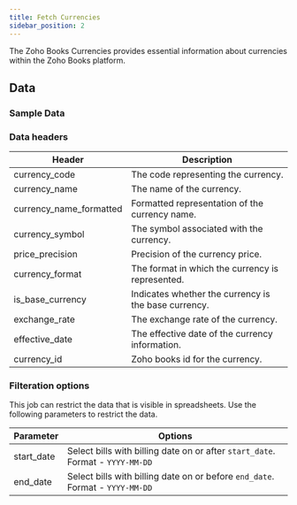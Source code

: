 ```yaml
---
title: Fetch Currencies
sidebar_position: 2
---
```



The Zoho Books Currencies provides essential information about currencies within the Zoho Books platform.

<AddJob
  template="gsheet_zoho_books_db_get_currencies"
/>


## Data

### Sample Data

<Gsheet
  src="https://docs.google.com/spreadsheets/d/1-gX-uq5YrTW-6gQJYM-mNXitEOfJLTiQCvPtV8CR1Yc/edit#gid=822432482"
/>


### Data headers

| Header                  | Description                                              |
|-------------------------|----------------------------------------------------------|
| currency_code           | The code representing the currency.                       |
| currency_name           | The name of the currency.                                 |
| currency_name_formatted | Formatted representation of the currency name.            |
| currency_symbol         | The symbol associated with the currency.                  |
| price_precision         | Precision of the currency price.                          |
| currency_format         | The format in which the currency is represented.         |
| is_base_currency        | Indicates whether the currency is the base currency.     |
| exchange_rate           | The exchange rate of the currency.                        |
| effective_date          | The effective date of the currency information.          |
| currency_id             | Zoho books id for the currency.                      |



### Filteration options

This job can restrict the data that is visible in spreadsheets. Use the following parameters to restrict the data.

| Parameter | Options |
|----|----|
| start_date | Select bills with billing date on or after `start_date`. Format - `YYYY-MM-DD` |
| end_date | Select bills with billing date on or before `end_date`. Format - `YYYY-MM-DD` |




<!---
## Others

### Similar jobs

Similar sort of data can be achieved by using get accounting transaction job and filtering it by invoice type. 

### Reports that use this job

Here are some of the report templates that use this job: 
-->